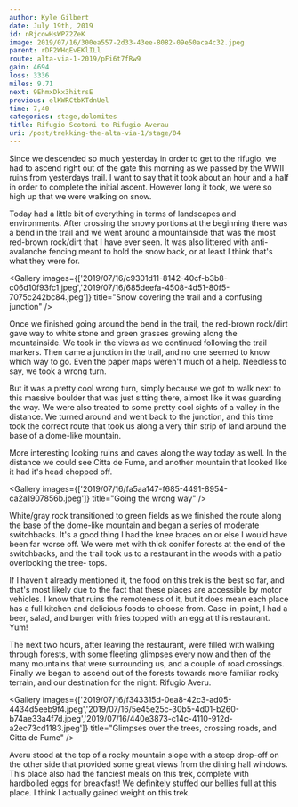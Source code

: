 ```yaml
---
author: Kyle Gilbert
date: July 19th, 2019
id: nRjcowHsWPZ2ZeK
image: 2019/07/16/300ea557-2d33-43ee-8082-09e50aca4c32.jpeg
parent: rDF2WHqEvEKlILl
route: alta-via-1-2019/pFi6t7fRw9
gain: 4694
loss: 3336
miles: 9.71
next: 9EhmxDkx3hitrsE
previous: elKWRCtbKTdnUel
time: 7,40
categories: stage,dolomites
title: Rifugio Scotoni to Rifugio Averau
uri: /post/trekking-the-alta-via-1/stage/04
---
```


<Stats />

<Route />

Since we descended so much yesterday in order to get to the rifugio, we had to
ascend right out of the gate this morning as we passed by the WWII ruins from
yesterdays trail. I want to say that it took about an hour and a half in order
to complete the initial ascent. However long it took, we were so high up that
we were walking on snow.

Today had a little bit of everything in terms of landscapes and environments.
After crossing the snowy portions at the beginning there was a bend in the trail
and we went around a mountainside that was the most red-brown rock/dirt that I
have ever seen. It was also littered with anti-avalanche fencing meant to hold
the snow back, or at least I think that's what they were for.

<Gallery images={['2019/07/16/c9301d11-8142-40cf-b3b8-c06d10f93fc1.jpeg','2019/07/16/685deefa-4508-4d51-80f5-7075c242bc84.jpeg']} title="Snow covering the trail and a confusing junction" />

Once we finished going around the bend in the trail, the red-brown rock/dirt
gave way to white stone and green grasses growing along the mountainside. We
took in the views as we continued following the trail markers. Then came a
junction in the trail, and no one seemed to know which way to go. Even the
paper maps weren't much of a help. Needless to say, we took a wrong turn.

But it was a pretty cool wrong turn, simply because we got to walk next to this
massive boulder that was just sitting there, almost like it was guarding the
way. We were also treated to some pretty cool sights of a valley in the
distance. We turned around and went back to the junction, and this time took
the correct route that took us along a very thin strip of land around the
base of a dome-like mountain.

More interesting looking ruins and caves along the way today as well. In the
distance we could see Citta de Fume, and another mountain that looked like
it had it's head chopped off.

<Gallery images={['2019/07/16/fa5aa147-f685-4491-8954-ca2a1907856b.jpeg']} title="Going the wrong way" />

White/gray rock transitioned to green fields as we finished the route along the
base of the dome-like mountain and began a series of moderate switchbacks. It's
a good thing I had the knee braces on or else I would have been far worse off.
We were met with thick conifer forests at the end of the switchbacks, and the
trail took us to a restaurant in the woods with a patio overlooking the tree-
tops.

If I haven't already mentioned it, the food on this trek is the best so far, and
that's most likely due to the fact that these places are accessible by motor
vehicles. I know that ruins the remoteness of it, but it does mean each place
has a full kitchen and delicious foods to choose from. Case-in-point, I had a
beer, salad, and burger with fries topped with an egg at this restaurant. Yum!

The next two hours, after leaving the restaurant, were filled with walking
through forests, with some fleeting glimpses every now and then of the many
mountains that were surrounding us, and a couple of road crossings. Finally we
began to ascend out of the forests towards more familiar rocky terrain, and
our destination for the night: Rifugio Averu.

<Gallery images={['2019/07/16/f343315d-0ea8-42c3-ad05-4434d5eeb9f4.jpeg','2019/07/16/5e45e25c-30b5-4d01-b260-b74ae33a4f7d.jpeg','2019/07/16/440e3873-c14c-4110-912d-a2ec73cd1183.jpeg']} title="Glimpses over the trees, crossing roads, and Citta de Fume" />

Averu stood at the top of a rocky mountain slope with a steep drop-off on the
other side that provided some great views from the dining hall windows. This
place also had the fanciest meals on this trek, complete with hardboiled eggs
for breakfast! We definitely stuffed our bellies full at this place. I think I
actually gained weight on this trek.

